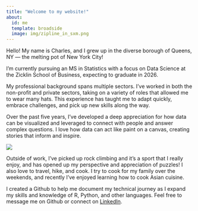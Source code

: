 ```yaml
---
title: "Welcome to my website!"
about: 
  id: me
  template: broadside
  image: img/zipline_in_sxm.png
---
```


Hello! My name is Charles, and I grew up in the diverse borough of Queens, NY — the melting pot of New York City!

I'm currently pursuing an MS in Statistics with a focus on Data Science at the Zicklin School of Business, expecting to graduate in 2026.

My professional background spans multiple sectors. I've worked in both the non-profit and private sectors, taking on a variety of roles that allowed me to wear many hats. This experience has taught me to adapt quickly, embrace challenges, and pick up new skills along the way.

Over the past five years, I've developed a deep appreciation for how data can be visualized and leveraged to connect with people and answer complex questions. I love how data can act like paint on a canvas, creating stories that inform and inspire. 

![](img/Rockclimbing_central park.png)

Outside of work, I've picked up rock climbing and it's a sport that I really enjoy, and has opened up my perspective and appreciation of puzzles! I also love to travel, hike, and cook. I try to cook for my family over the weekends, and recently I've enjoyed learning how to cook Asian cuisine. 

I created a Github to help me document my technical journey as I expand my skills and knowledge of R, Python, and other languages. Feel free to message me on Github or connect on [LinkedIn](https://www.linkedin.com/in/charles-r-a6b185129/).